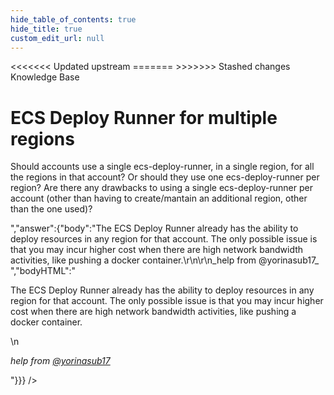 ```yaml
---
hide_table_of_contents: true
hide_title: true
custom_edit_url: null
---
```



<head>
<<<<<<< Updated upstream
  <link rel="canonical" href="https://github.com/tnn-tnn-tnn-tnn-tnn-gruntwork-io/knowledge-base/discussions/181" />
=======
  <link rel="canonical" href="https://github.com/tnn-gruntwork-io/knowledge-base/discussions/181" />
>>>>>>> Stashed changes
</head>

<CenterLayout>
<span className="searchCategory">Knowledge Base</span>
<h1>ECS Deploy Runner for multiple regions</h1>
<GitHub discussion={{"id":"D_kwDOF8slf84AOv8i","number":181,"author":{"login":"rhoboat"},"title":"ECS Deploy Runner for multiple regions","body":"Should accounts use a single ecs-deploy-runner, in a single region, for all the regions in that account? Or should they use one ecs-deploy-runner per region? Are there any drawbacks to using a single ecs-deploy-runner per account (other than having to create/mantain an additional region, other than the one used)?","bodyHTML":"<p dir=\"auto\">Should accounts use a single ecs-deploy-runner, in a single region, for all the regions in that account? Or should they use one ecs-deploy-runner per region? Are there any drawbacks to using a single ecs-deploy-runner per account (other than having to create/mantain an additional region, other than the one used)?</p>","answer":{"body":"The ECS Deploy Runner already has the ability to deploy resources in any region for that account. The only possible issue is that you may incur higher cost when there are high network bandwidth activities, like pushing a docker container.\r\n\r\n_help from @yorinasub17_ ","bodyHTML":"<p dir=\"auto\">The ECS Deploy Runner already has the ability to deploy resources in any region for that account. The only possible issue is that you may incur higher cost when there are high network bandwidth activities, like pushing a docker container.</p>\n<p dir=\"auto\"><em>help from <a class=\"user-mention notranslate\" data-hovercard-type=\"user\" data-hovercard-url=\"/users/yorinasub17/hovercard\" data-octo-click=\"hovercard-link-click\" data-octo-dimensions=\"link_type:self\" href=\"https://github.com/yorinasub17\">@yorinasub17</a></em></p>"}}} />

</CenterLayout>
  

<!-- ##DOCS-SOURCER-START
{
  "sourcePlugin": "github-discussions",
  "hash": "e4a2340158cf9352623ca4ee20fcd9e4"
}
##DOCS-SOURCER-END -->
